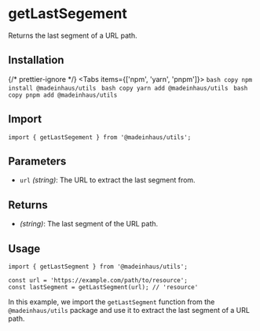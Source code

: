 # getLastSegement

Returns the last segment of a URL path.

## Installation


{/* prettier-ignore */}
<Tabs items={['npm', 'yarn', 'pnpm']}>
    <Tab>
        ```bash copy
        npm install @madeinhaus/utils
        ```
    </Tab>
    <Tab>
        ```bash copy
        yarn add @madeinhaus/utils
        ```
    </Tab>
    <Tab>
        ```bash copy
        pnpm add @madeinhaus/utils
        ```
    </Tab>
</Tabs>

## Import

```tsx copy
import { getLastSegement } from '@madeinhaus/utils';
```

## Parameters

- `url` _(string)_: The URL to extract the last segment from.

## Returns
- _(string)_: The last segment of the URL path.

## Usage

```tsx copy showLineNumbers
import { getLastSegment } from '@madeinhaus/utils';

const url = 'https://example.com/path/to/resource';
const lastSegment = getLastSegment(url); // 'resource'
```

In this example, we import the `getLastSegment` function from the `@madeinhaus/utils` package and use it to extract the last segment of a URL path.